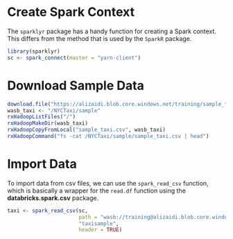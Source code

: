 # Create Spark Context

The `sparklyr` package has a handy function for creating a Spark context. This differs from the method that is used by the `SparkR` package.

```{r spark_context}

library(sparklyr)
sc <- spark_connect(master = "yarn-client")

```

# Download Sample Data 

```{r download_data}

download.file("https://alizaidi.blob.core.windows.net/training/sample_taxi.csv", "sample_taxi.csv")
wasb_taxi <- "/NYCTaxi/sample"
rxHadoopListFiles("/")
rxHadoopMakeDir(wasb_taxi)
rxHadoopCopyFromLocal("sample_taxi.csv", wasb_taxi)
rxHadoopCommand("fs -cat /NYCTaxi/sample/sample_taxi.csv | head")


```



# Import Data

To import data from csv files, we can use the `spark_read_csv` function, which is basically a wrapper for the `read.df` function using the __databricks.spark.csv__ package.

```{r import_csv}

taxi <- spark_read_csv(sc,
                       path = "wasb://training@alizaidi.blob.core.windows.net/sample_taxi.csv",
                       "taxisample",
                       header = TRUE)


```

